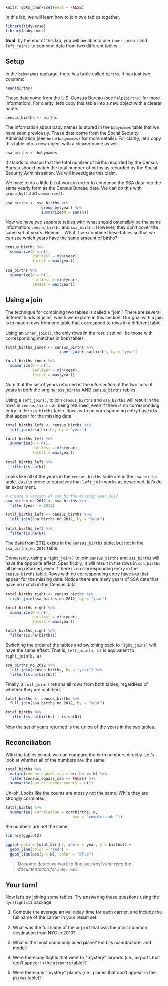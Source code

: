 ```r
knitr::opts_chunk$set(eval = FALSE)
```

In this lab, we will learn how to join two tables together. 

```r
library(tidyverse)
library(babynames)
```

**Goal**: by the end of this lab, you will be able to use `inner_join()` and `left_join()` to combine data from two different tables. 

## Setup

In the `babynames` package, there is a table called `births`. It has just two columns:

```r
head(births)
```

These data come from the U.S. Census Bureau (see `help(births)` for more information). For clarity, let's copy this table into a new object with a clearer name.

```r
census_births <- births
```

The information about baby names is stored in the `babynames` table that we have seen previously. These data come from the Social Security Administration (see `help(babynames)` for more details). For clarity, let's copy this table into a new object with a clearer name as well. 

```r
ssa_births <- babynames
```

It stands to reason that the total number of births recorded by the Census Bureau should match the total number of births as recorded by the Social Security Administration. We will investigate this claim. 

We have to do a little bit of work in order to condense the SSA data into the same yearly form as the Census Bureau data. We can do this with `group_by()` and `summarize()`. 

```r
ssa_births <- ssa_births %>% 
                group_by(year) %>%
                summarize(N = sum(n))
```

Now we have two separate tables with what should ostensibly be the same information: `census_births` and `ssa_births`. However, they don't cover the same set of years. Hmmm... What if we combine these tables so that we can see which years have the same amount of births? 

```r
census_births %>%
  summarize(N = n(), 
            earliest = min(year), 
            latest = max(year))

ssa_births %>%
  summarize(N = n(), 
            earliest = min(year), 
            latest = max(year))
```

## Using a join

The technique for combining two tables is called a "join." There are several different kinds of joins, which we explore in this section. Our goal with a join is to match rows from one table that correspond to rows in a different table. 

Using an `inner_join()`, the only rows in the result set will be those with corresponding matches in *both* tables. 

```r
total_births_inner <- census_births %>%
                        inner_join(ssa_births, by = "year")

total_births_inner %>% 
  summarize(N = n(), 
            earliest = min(year), 
            latest = max(year))
```

Note that the set of years returned is the *intersection* of the two sets of years in *both* the original `ssa_births` AND `census_births` tables. 

Using a `left_join()`, to join `census_births` and `ssa_births` will result in the rows in `census_births` all being returned, even if there is no corresponding entry in the `ssa_births` table. Rows with no corresponding entry have `NA`s that appear for the missing data.

```r
total_births_left <- census_births %>%
  left_join(ssa_births, by = "year")

total_births_left %>% 
  summarize(N = n(), 
            earliest = min(year), 
            latest = max(year))

total_births_left %>%
  filter(is.na(N))
```

Looks like all of the years in the `census_births` table are in the `ssa_births` table. Just to prove to ourselves that `left_join` works as described, let's do an experiment. 

```r

# create a version of ssa_births missing year 2012
ssa_births_no_2012 <- ssa_births %>%
  filter(year != 2012)

total_births_left <- census_births %>%
  left_join(ssa_births_no_2012, by = "year")

total_births_left %>%
  filter(is.na(N))

```

The data from 2012 exists in the `census_births` table, but not in the `ssa_births_no_2012` table. 


Conversely, using a `right_join()` to join `census_births` and `ssa_births` will have the opposite effect. Specifically, it will result in the rows in `ssa_births` all being returned, even if there is no corresponding entry in the `census_births` table. Rows with no corresponding entry have `NA`s that appear for the missing data. Notice there are many years of SSA data that have no match in the Census data. 

```r
total_births_right <- census_births %>%
  right_join(ssa_births_no_2012, by = "year")

total_births_right %>% 
  summarize(N = n(), 
            earliest = min(year), 
            latest = max(year))

total_births_right %>%
  filter(is.na(births))
```

Switching the order of the tables and switching back to `right_join()` will have the same effect. That is, `left_join(a, b)` is equivalent to `right_join(b, a)`. 

```r
ssa_births_no_2012 %>%
  left_join(census_births, by = "year") %>%
  filter(is.na(births))
```

Finally, a `full_join()` returns all rows from both tables, regardless of whether they are matched. 

```r
total_births <- census_births %>%
  full_join(ssa_births_no_2012, by = "year")

total_births %>%
  filter(is.na(births) | is.na(N))
```

Now the set of years returned is the union of the years in the two tables. 


## Reconciliation

With the tables joined, we can compare the birth numbers directly. Let's look at whether all of the numbers are the same. 

```r

total_births %>%
  mutate(census_equals_ssa = births == N) %>%
  filter(census_equals_ssa == FALSE) %>% 
  summarise(num_different_counts = n())

```

Uh-oh. Looks like the counts are mostly not the same. While they are strongly correlated,

```r
total_births %>%
  summarize( correlation = cor(births, N, 
                              use = "complete.obs"))
```

the numbers are *not* the same. 

```r
library(ggplot2)

ggplot(data = total_births, aes(x = year, y = births)) +
  geom_line(color = "red") + 
  geom_line(aes(y = N), color = "blue")
```

> Do some detective work to find out why! _Hint: read the documentation for `babynames`_.

## Your turn!
Now let's try joining some tables. Try answering these questions using the `nycflights13` package.

#. Compute the average arrival delay time for each carrier, and include the full name of the carrier in your result set.

#. What was the full name of the airport that was the most common destination from NYC in 2013? 

#. What is the most commonly used plane? Find its manufacturer and model.

#. Were there any flights that went to "mystery" airports (i.e., airports that don't appear in the `airports` table)? 

#. Were there any "mystery" planes (i.e., planes that don't appear in the `planes` table)? 